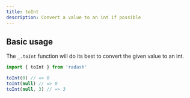 ```yaml
---
title: toInt
description: Convert a value to an int if possible
---
```





## Basic usage

The `_.toInt` function will do its best to convert the given value to an int.

```ts
import { toInt } from 'radash'

toInt(0) // => 0
toInt(null) // => 0
toInt(null, 3) // => 3
```








